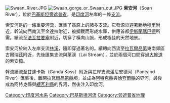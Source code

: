 [[Image:Swaan_River.JPG|thumb]]
[[Image:Swaan_gorge_or_Swaan_cut.JPG|thumb]]
'''索安河'''（Soan River），位於[[巴基斯坦|巴基斯坦]][[旁遮普省|旁遮普省]]，是[[印度河|印度河]]左岸的一條[[支流|支流]]。

索安河是{{link-en|波托瓦爾高原|Pothohar Plateau}}的一條重要河流，匯集了高原上的諸多支流。它發源於避暑勝地[[穆里|穆里]]附近，幹流向西南流至金達拉附近，被{{link-en|西姆里壩|Simly Dam}}攔截而形成水庫，供應首都[[伊斯蘭瑪巴德|伊斯蘭瑪巴德]]所需。續流至[[法瓦拉|法瓦拉要塞]]附近，切穿了橫向山脈，形成極佳的天然地景。

索安河於{{link-en|錫哈拉|Sihala}}納入左岸支流[[林溪|林溪]]，隨即穿過{{link-en|伊斯蘭瑪巴德高速公路|Islamabad Highway}}著名的{{link-en|卡克普爾橋|Kak Pul}}。續轉向西流至[[拉瓦爾品第|拉瓦爾品第]]東南郊區古爾瑞茲附近，先後匯集支流{{link-en|郭蘭河|Korang River}}與萊溪（Lai Stream），並於兩個河口間穿過[[大幹道|大幹道]]的索安橋。

幹流續流至甘達卡斯（Ganda Kass）附近與左岸支流潘尼安德河（Paneand River）匯集後，離開[[拉瓦爾品第縣|拉瓦爾品第縣]]境，並成為[[阿特克縣|阿特克縣]]與[[恰夸爾縣|恰夸爾縣]]的界河，最後成為阿特克縣與[[緬瓦利縣|緬瓦利縣]]的界河，然後注入印度河。

{{Waters of Pakistan}}

[[Category:印度河水系|Category:印度河水系]]
[[Category:巴基斯坦河流|Category:巴基斯坦河流]]
[[Category:旁遮普省地理|Category:旁遮普省地理]]